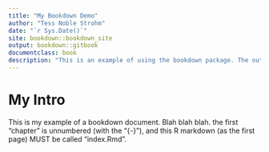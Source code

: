 ```yaml
---
title: "My Bookdown Demo"
author: "Tess Noble Strohm"
date: "`r Sys.Date()`"
site: bookdown::bookdown_site
output: bookdown::gitbook
documentclass: book
description: "This is an example of using the bookdown package. The output format for this example is bookdown::gitbook."
---
```


# My Intro {-}

This is my example of a bookdown document. Blah blah blah. the first "chapter" is unnumbered (with the "{-}"), and this R markdown (as the first page) MUST be called "index.Rmd".

